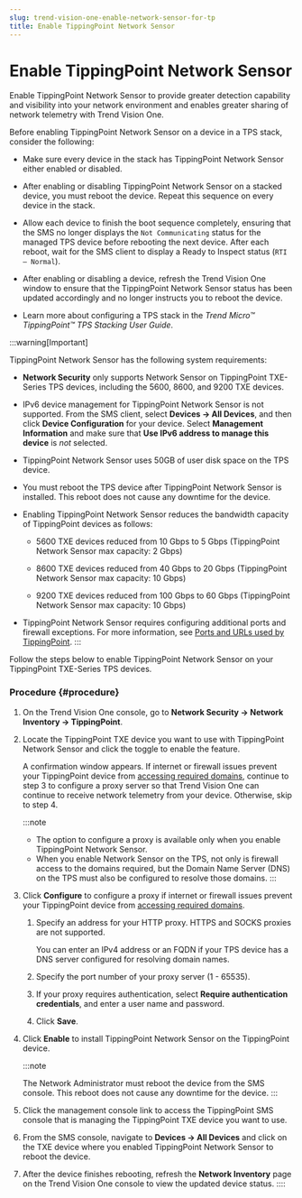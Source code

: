 ```yaml
---
slug: trend-vision-one-enable-network-sensor-for-tp
title: Enable TippingPoint Network Sensor
---
```

# Enable TippingPoint Network Sensor

Enable TippingPoint Network Sensor to provide greater detection capability and visibility into your network environment and enables greater sharing of network telemetry with Trend Vision One.

Before enabling TippingPoint Network Sensor on a device in a TPS stack, consider the following:

- Make sure every device in the stack has TippingPoint Network Sensor either enabled or disabled.

- After enabling or disabling TippingPoint Network Sensor on a stacked device, you must reboot the device. Repeat this sequence on every device in the stack.

- Allow each device to finish the boot sequence completely, ensuring that the SMS no longer displays the `Not Communicating` status for the managed TPS device before rebooting the next device. After each reboot, wait for the SMS client to display a Ready to Inspect status (`RTI – Normal`).

- After enabling or disabling a device, refresh the Trend Vision One window to ensure that the TippingPoint Network Sensor status has been updated accordingly and no longer instructs you to reboot the device.

- Learn more about configuring a TPS stack in the *Trend Micro™ TippingPoint™ TPS Stacking User Guide*.

:::warning[Important]

TippingPoint Network Sensor has the following system requirements:

- **Network Security** only supports Network Sensor on TippingPoint TXE-Series TPS devices, including the 5600, 8600, and 9200 TXE devices.

- IPv6 device management for TippingPoint Network Sensor is not supported. From the SMS client, select **Devices → All Devices**, and then click **Device Configuration** for your device. Select **Management Information** and make sure that **Use IPv6 address to manage this device** is *not* selected.

- TippingPoint Network Sensor uses 50GB of user disk space on the TPS device.

- You must reboot the TPS device after TippingPoint Network Sensor is installed. This reboot does not cause any downtime for the device.

- Enabling TippingPoint Network Sensor reduces the bandwidth capacity of TippingPoint devices as follows:

  - 5600 TXE devices reduced from 10 Gbps to 5 Gbps (TippingPoint Network Sensor max capacity: 2 Gbps)

  - 8600 TXE devices reduced from 40 Gbps to 20 Gbps (TippingPoint Network Sensor max capacity: 10 Gbps)

  - 9200 TXE devices reduced from 100 Gbps to 60 Gbps (TippingPoint Network Sensor max capacity: 10 Gbps)

- TippingPoint Network Sensor requires configuring additional ports and firewall exceptions. For more information, see [Ports and URLs used by TippingPoint](ports-urls-used-tippingpoint.mdx).
:::

Follow the steps below to enable TippingPoint Network Sensor on your TippingPoint TXE-Series TPS devices.

### Procedure {#procedure}

1.  On the Trend Vision One console, go to **Network Security → Network Inventory → TippingPoint**.

2.  Locate the TippingPoint TXE device you want to use with TippingPoint Network Sensor and click the toggle to enable the feature.

    A confirmation window appears. If internet or firewall issues prevent your TippingPoint device from [accessing required domains](https://docs.trendmicro.com/en-us/documentation/article/trend-vision-one-firewall-exception-requirements-for), continue to step 3 to configure a proxy server so that Trend Vision One can continue to receive network telemetry from your device. Otherwise, skip to step 4.

    :::note

    - The option to configure a proxy is available only when you enable TippingPoint Network Sensor.
    - When you enable Network Sensor on the TPS, not only is firewall access to the domains required, but the Domain Name Server (DNS) on the TPS must also be configured to resolve those domains.
    :::

3.  Click **Configure** to configure a proxy if internet or firewall issues prevent your TippingPoint device from [accessing required domains](https://docs.trendmicro.com/en-us/documentation/article/trend-vision-one-firewall-exception-requirements-for).

    1.  Specify an address for your HTTP proxy. HTTPS and SOCKS proxies are not supported.

        You can enter an IPv4 address or an FQDN if your TPS device has a DNS server configured for resolving domain names.

    2.  Specify the port number of your proxy server (1 - 65535).

    3.  If your proxy requires authentication, select **Require authentication credentials**, and enter a user name and password.

    4.  Click **Save**.

4.  Click **Enable** to install TippingPoint Network Sensor on the TippingPoint device.

    :::note

    The Network Administrator must reboot the device from the SMS console. This reboot does not cause any downtime for the device.
    :::

5.  Click the management console link to access the TippingPoint SMS console that is managing the TippingPoint TXE device you want to use.

6.  From the SMS console, navigate to **Devices → All Devices** and click on the TXE device where you enabled TippingPoint Network Sensor to reboot the device.

7.  After the device finishes rebooting, refresh the **Network Inventory** page on the Trend Vision One console to view the updated device status.
::::
